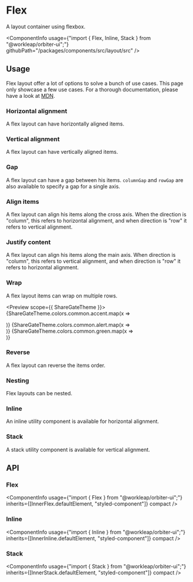 
<Meta
    title="Components/Flex"
    id="flex"
/>

# Flex

<Tagline>A layout container using flexbox.</Tagline>

<ComponentInfo
    usage={"import { Flex, Inline, Stack } from \"@workleap/orbiter-ui\";"}
    githubPath="/packages/components/src/layout/src"
/>

## Usage

Flex layout offer a lot of options to solve a bunch of use cases. This page only showcase a few use cases. For a thorough documentation, please have a look at [MDN](https://developer.mozilla.org/en-US/docs/Learn/CSS/CSS_layout/Flexbox).

### Horizontal alignment

A flex layout can have horizontally aligned items.

<Preview>
    <Story name="horizontal">
        <Flex direction="row" gap={2}>
            <Div backgroundColor="accent-5" width={9} height={9} />
            <Div backgroundColor="alert-5" width={9} height={9} />
            <Div backgroundColor="green-5" width={9} height={9} />
        </Flex>
    </Story>
</Preview>

### Vertical alignment

A flex layout can have vertically aligned items.

<Preview>
    <Story name="vertical">
        <Flex direction="column" gap={2}>
            <Div backgroundColor="accent-5" width={9} height={9} />
            <Div backgroundColor="alert-5" width={9} height={9} />
            <Div backgroundColor="green-5" width={9} height={9} />
        </Flex>
    </Story>
</Preview>

### Gap

A flex layout can have a gap between his items. `columnGap` and `rowGap` are also available to specify a gap for a single axis.

<Preview>
    <Story name="gap">
        <Flex direction="row" gap={2}>
            <Div backgroundColor="accent-5" width={9} height={9} />
            <Div backgroundColor="alert-5" width={9} height={9} />
            <Div backgroundColor="green-5" width={9} height={9} />
        </Flex>
    </Story>
</Preview>

### Align items

A flex layout can align his items along the cross axis. When the direction is "column", this refers to horizontal alignment, and when direction is "row" it refers to vertical alignment.

<Preview>
    <Story name="align items">
        <Flex alignItems="center" direction="column" gap={2}>
            <Div backgroundColor="accent-5" width={9} height={9} />
            <Div backgroundColor="alert-5" width={9} height={9} />
            <Div backgroundColor="green-5" width={9} height={9} />
        </Flex>
    </Story>
</Preview>

### Justify content

A flex layout can align his items along the main axis. When direction is "column", this refers to vertical alignment, and when direction is "row" it refers to horizontal alignment.

<Preview>
    <Story name="justify content">
        <Flex justifyContent="center" gap={2}>
            <Div backgroundColor="accent-5" width={9} height={9} />
            <Div backgroundColor="alert-5" width={9} height={9} />
            <Div backgroundColor="green-5" width={9} height={9} />
        </Flex>
    </Story>
</Preview>

### Wrap

A flex layout items can wrap on multiple rows.

<Preview scope={{ ShareGateTheme }}>
    <Story name="wrap">
        <Flex wrap="wrap" gap={1} width={18}>
            {ShareGateTheme.colors.common.accent.map(x => <Div backgroundColor={x} width={6} height={6} key={x} />)}
            {ShareGateTheme.colors.common.alert.map(x => <Div backgroundColor={x} width={6} height={6} key={x} />)}
            {ShareGateTheme.colors.common.green.map(x => <Div backgroundColor={x} width={6} height={6} key={x} />)}
        </Flex>
    </Story>
</Preview>

### Reverse

A flex layout can reverse the items order.

<Preview>
    <Story name="reverse">
        <Flex reverse gap={2}>
            <Div backgroundColor="accent-5" width={9} height={9} />
            <Div backgroundColor="alert-5" width={9} height={9} />
            <Div backgroundColor="green-5" width={9} height={9} />
        </Flex>
    </Story>
</Preview>

### Nesting

Flex layouts can be nested.

<Preview>
    <Story name="nesting">
        <Flex gap={4}>
            <Flex gap={2}>
                <Div backgroundColor="accent-5" width={9} height={9} />
                <Div backgroundColor="accent-5" width={9} height={9} />
            </Flex>
            <Flex direction="column" gap={2}>
                <Div backgroundColor="alert-5" width={9} height={9} />
                <Div backgroundColor="alert-5" width={9} height={9} />
            </Flex>
            <Flex gap={2}>
                <Div backgroundColor="green-5" width={9} height={9} />
                <Div backgroundColor="green-5" width={9} height={9} />
            </Flex>
        </Flex>
    </Story>
</Preview>

### Inline

An inline utility component is available for horizontal alignment.

<Preview>
    <Story name="inline">
        <Inline>
            <Div backgroundColor="accent-5" width={9} height={9} />
            <Div backgroundColor="alert-5" width={9} height={9} />
            <Div backgroundColor="green-5" width={9} height={9} />
        </Inline>
    </Story>
</Preview>

### Stack

A stack utility component is available for vertical alignment.

<Preview>
    <Story name="stack">
        <Stack>
            <Div backgroundColor="accent-5" width={9} height={9} />
            <Div backgroundColor="alert-5" width={9} height={9} />
            <Div backgroundColor="green-5" width={9} height={9} />
        </Stack>
    </Story>
</Preview>

## API

### Flex

<ComponentInfo
    usage={"import { Flex } from \"@workleap/orbiter-ui\";"}
    inherits={[InnerFlex.defaultElement, "styled-component"]}
    compact
/>

<ArgsTable of={InnerFlex} sort="alpha" />

### Inline

<ComponentInfo
    usage={"import { Inline } from \"@workleap/orbiter-ui\";"}
    inherits={[InnerInline.defaultElement, "styled-component"]}
    compact
/>

<ArgsTable of={InnerInline} sort="alpha" />

### Stack

<ComponentInfo
    usage={"import { Stack } from \"@workleap/orbiter-ui\";"}
    inherits={[InnerStack.defaultElement, "styled-component"]}
    compact
/>

<ArgsTable of={InnerStack} sort="alpha" />
